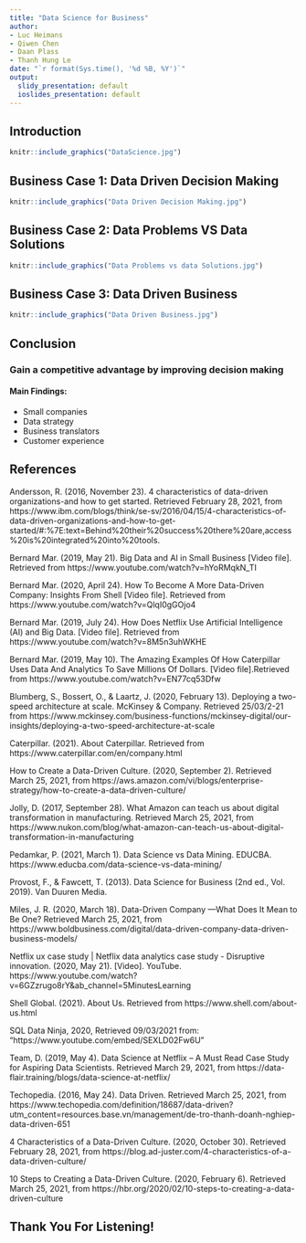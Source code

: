 ```yaml
---
title: "Data Science for Business"
author:
- Luc Heimans
- Qiwen Chen
- Daan Plass
- Thanh Hung Le
date: "`r format(Sys.time(), '%d %B, %Y')`"
output:
  slidy_presentation: default
  ioslides_presentation: default
---
```


## Introduction

```r
knitr::include_graphics("DataScience.jpg")
```


## Business Case 1: Data Driven Decision Making

```r
knitr::include_graphics("Data Driven Decision Making.jpg")
```


## Business Case 2: Data Problems VS Data Solutions
```r
knitr::include_graphics("Data Problems vs data Solutions.jpg")
```


## Business Case 3: Data Driven Business
```r
knitr::include_graphics("Data Driven Business.jpg")
```


## Conclusion
### Gain a competitive advantage by improving decision making
#### Main Findings:
- Small companies
- Data strategy
- Business translators
- Customer experience


## References

Andersson, R. (2016, November 23). 4 characteristics of data-driven organizations-and how to get started. Retrieved February 28, 2021, from https://www.ibm.com/blogs/think/se-sv/2016/04/15/4-characteristics-of-data-driven-organizations-and-how-to-get-started/#:%7E:text=Behind%20their%20success%20there%20are,access%20is%20integrated%20into%20tools.

Bernard Mar. (2019, May 21). Big Data and AI in Small Business [Video file]. Retrieved from https://www.youtube.com/watch?v=hYoRMqkN_TI

Bernard Mar. (2020, April 24). How To Become A More Data-Driven Company: Insights From Shell [Video file]. Retrieved from https://www.youtube.com/watch?v=QlqI0gGOjo4

Bernard Mar. (2019, July 24). How Does Netflix Use Artificial Intelligence (AI) and Big Data. [Video file]. Retrieved from https://www.youtube.com/watch?v=8M5n3uhWKHE 

Bernard Mar. (2019, May 10). The Amazing Examples Of How Caterpillar Uses Data And Analytics To Save Millions Of Dollars. [Video file].Retrieved from https://www.youtube.com/watch?v=EN77cq53Dfw 

Blumberg, S., Bossert, O., & Laartz, J. (2020, February 13). Deploying a two-speed architecture at scale. McKinsey & Company. Retrieved 25/03/2-21 from https://www.mckinsey.com/business-functions/mckinsey-digital/our-insights/deploying-a-two-speed-architecture-at-scale

Caterpillar. (2021). About Caterpillar. Retrieved from https://www.caterpillar.com/en/company.html 

How to Create a Data-Driven Culture. (2020, September 2). Retrieved March 25, 2021, from https://aws.amazon.com/vi/blogs/enterprise-strategy/how-to-create-a-data-driven-culture/

Jolly, D. (2017, September 28). What Amazon can teach us about digital transformation in manufacturing. Retrieved March 25, 2021, from https://www.nukon.com/blog/what-amazon-can-teach-us-about-digital-transformation-in-manufacturing

Pedamkar, P. (2021, March 1). Data Science vs Data Mining. EDUCBA. https://www.educba.com/data-science-vs-data-mining/

Provost, F., & Fawcett, T. (2013). Data Science for Business (2nd ed., Vol. 2019). Van Duuren Media.

Miles, J. R. (2020, March 18). Data-Driven Company —What Does It Mean to Be One? Retrieved March 25, 2021, from https://www.boldbusiness.com/digital/data-driven-company-data-driven-business-models/

Netflix ux case study | Netflix data analytics case study - Disruptive innovation. (2020, May 21). [Video]. YouTube. https://www.youtube.com/watch?v=6GZzrugo8rY&ab_channel=5MinutesLearning

Shell Global. (2021). About Us. Retrieved from https://www.shell.com/about-us.html

SQL Data Ninja, 2020, Retrieved 09/03/2021 from: "https://www.youtube.com/embed/SEXLD02Fw6U"

Team, D. (2019, May 4). Data Science at Netflix – A Must Read Case Study for Aspiring Data Scientists. Retrieved March 29, 2021, from https://data-flair.training/blogs/data-science-at-netflix/

Techopedia. (2016, May 24). Data Driven. Retrieved March 25, 2021, from https://www.techopedia.com/definition/18687/data-driven?utm_content=resources.base.vn/management/de-tro-thanh-doanh-nghiep-data-driven-651

4 Characteristics of a Data-Driven Culture. (2020, October 30). Retrieved February 28, 2021, from https://blog.ad-juster.com/4-characteristics-of-a-data-driven-culture/

10 Steps to Creating a Data-Driven Culture. (2020, February 6). Retrieved March 25, 2021, from https://hbr.org/2020/02/10-steps-to-creating-a-data-driven-culture

## Thank You For Listening!